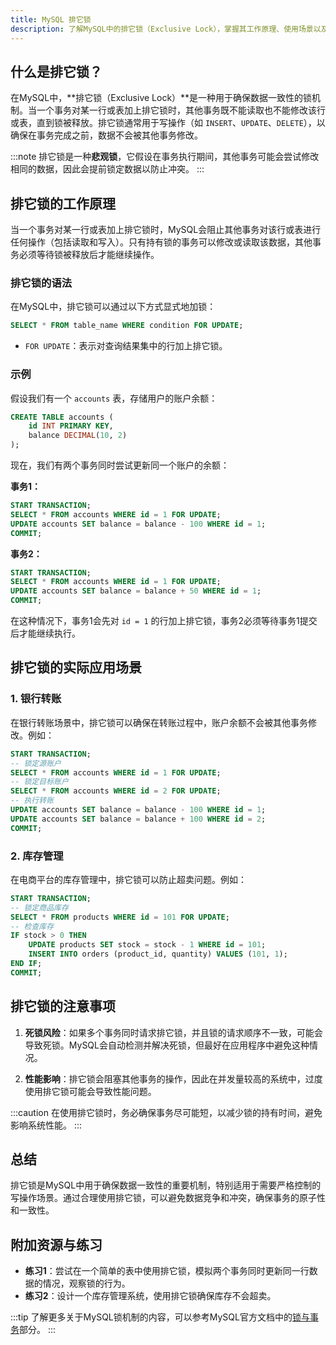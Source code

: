 ```yaml
---
title: MySQL 排它锁
description: 了解MySQL中的排它锁（Exclusive Lock），掌握其工作原理、使用场景以及如何在实际中应用。
---
```


## 什么是排它锁？

在MySQL中，**排它锁（Exclusive Lock）**是一种用于确保数据一致性的锁机制。当一个事务对某一行或表加上排它锁时，其他事务既不能读取也不能修改该行或表，直到锁被释放。排它锁通常用于写操作（如 `INSERT`、`UPDATE`、`DELETE`），以确保在事务完成之前，数据不会被其他事务修改。

:::note
排它锁是一种**悲观锁**，它假设在事务执行期间，其他事务可能会尝试修改相同的数据，因此会提前锁定数据以防止冲突。
:::

## 排它锁的工作原理

当一个事务对某一行或表加上排它锁时，MySQL会阻止其他事务对该行或表进行任何操作（包括读取和写入）。只有持有锁的事务可以修改或读取该数据，其他事务必须等待锁被释放后才能继续操作。

### 排它锁的语法

在MySQL中，排它锁可以通过以下方式显式地加锁：

```sql
SELECT * FROM table_name WHERE condition FOR UPDATE;
```

- `FOR UPDATE`：表示对查询结果集中的行加上排它锁。

### 示例

假设我们有一个 `accounts` 表，存储用户的账户余额：

```sql
CREATE TABLE accounts (
    id INT PRIMARY KEY,
    balance DECIMAL(10, 2)
);
```

现在，我们有两个事务同时尝试更新同一个账户的余额：

**事务1：**

```sql
START TRANSACTION;
SELECT * FROM accounts WHERE id = 1 FOR UPDATE;
UPDATE accounts SET balance = balance - 100 WHERE id = 1;
COMMIT;
```

**事务2：**

```sql
START TRANSACTION;
SELECT * FROM accounts WHERE id = 1 FOR UPDATE;
UPDATE accounts SET balance = balance + 50 WHERE id = 1;
COMMIT;
```

在这种情况下，事务1会先对 `id = 1` 的行加上排它锁，事务2必须等待事务1提交后才能继续执行。

## 排它锁的实际应用场景

### 1. 银行转账

在银行转账场景中，排它锁可以确保在转账过程中，账户余额不会被其他事务修改。例如：

```sql
START TRANSACTION;
-- 锁定源账户
SELECT * FROM accounts WHERE id = 1 FOR UPDATE;
-- 锁定目标账户
SELECT * FROM accounts WHERE id = 2 FOR UPDATE;
-- 执行转账
UPDATE accounts SET balance = balance - 100 WHERE id = 1;
UPDATE accounts SET balance = balance + 100 WHERE id = 2;
COMMIT;
```

### 2. 库存管理

在电商平台的库存管理中，排它锁可以防止超卖问题。例如：

```sql
START TRANSACTION;
-- 锁定商品库存
SELECT * FROM products WHERE id = 101 FOR UPDATE;
-- 检查库存
IF stock > 0 THEN
    UPDATE products SET stock = stock - 1 WHERE id = 101;
    INSERT INTO orders (product_id, quantity) VALUES (101, 1);
END IF;
COMMIT;
```

## 排它锁的注意事项

1. **死锁风险**：如果多个事务同时请求排它锁，并且锁的请求顺序不一致，可能会导致死锁。MySQL会自动检测并解决死锁，但最好在应用程序中避免这种情况。

2. **性能影响**：排它锁会阻塞其他事务的操作，因此在并发量较高的系统中，过度使用排它锁可能会导致性能问题。

:::caution
在使用排它锁时，务必确保事务尽可能短，以减少锁的持有时间，避免影响系统性能。
:::

## 总结

排它锁是MySQL中用于确保数据一致性的重要机制，特别适用于需要严格控制的写操作场景。通过合理使用排它锁，可以避免数据竞争和冲突，确保事务的原子性和一致性。

## 附加资源与练习

- **练习1**：尝试在一个简单的表中使用排它锁，模拟两个事务同时更新同一行数据的情况，观察锁的行为。
- **练习2**：设计一个库存管理系统，使用排它锁确保库存不会超卖。

:::tip
了解更多关于MySQL锁机制的内容，可以参考MySQL官方文档中的[锁与事务](https://dev.mysql.com/doc/refman/8.0/en/innodb-locking.html)部分。
:::